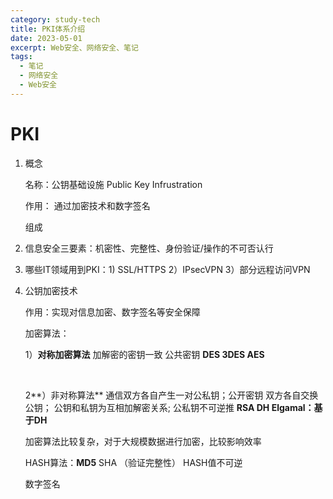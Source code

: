 ```yaml
---
category: study-tech
title: PKI体系介绍
date: 2023-05-01
excerpt: Web安全、网络安全、笔记
tags:
  - 笔记
  - 网络安全
  - Web安全
---
```


# PKI

1. 概念
   
    名称：公钥基础设施 Public Key Infrustration
    
    作用： 通过加密技术和数字签名                                        
    
    组成
    
2. 信息安全三要素：机密性、完整性、身份验证/操作的不可否认行
3. 哪些IT领域用到PKI：1) SSL/HTTPS 2）IPsecVPN  3）部分远程访问VPN
4. 公钥加密技术
   
    作用：实现对信息加密、数字签名等安全保障
    
    加密算法：
    
    1）**对称加密算法**  加解密的密钥一致   公共密钥
                                                     **DES    3DES     AES**  
    
    ​                   
    
    2**）非对称算法**     通信双方各自产生一对公私钥；公开密钥
                                              双方各自交换公钥；
                                              公钥和私钥为互相加解密关系;
                                              公私钥不可逆推
                                                     **RSA  DH   Elgamal：基于DH**
    
    加密算法比较复杂，对于大规模数据进行加密，比较影响效率
    
    HASH算法：**MD5**   SHA （验证完整性）
    HASH值不可逆
    
    数字签名